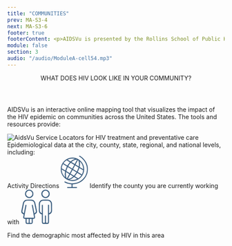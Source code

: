 ```yaml
---
title: "COMMUNITIES"
prev: MA-S3-4
next: MA-S3-6
footer: true
footerContent: <p>AIDSVu is presented by the Rollins School of Public Health at Emory University in partnership with Gilead and the Center for AIDS Research at Emory University (CFAR).<br/><span class='font-bold'> Reference&#58; 1. </span>Hess KL, Hu X, Lansky A, Mermin J, Hall HI. Lifetime risk of a diagnosis of HIV infection in the United States. Ann Epidemiol. 2017;27(4):238-243. doi:10.1016/j.annepidem.2017.02.003</p>
module: false
section: 3
audio: "/audio/ModuleA-cell54.mp3"
---
```


<Header>
  WHAT DOES <span className="text-red"> HIV LOOK LIKE </span>IN YOUR COMMUNITY?
</Header>
<SubHeader>
  <p className='font-medium'>
  AIDSVu is an interactive online mapping tool that visualizes the impact of the
  HIV epidemic on communities across the United States. The tools and resources
  provide:
  </p>
</SubHeader>
<SingleLayout>
  <DoubleLayout center bg>
    <div className="font-sans text-2xl text-ui-text">
      <Image src="/Image_20.png" alt="AidsVu" width={300} height={75} />
      <PP className='text-base 2xl:text-2xl py-2'>
      Service Locators for HIV treatment and preventative care <br />
      Epidemiological data at the city, county, state, regional, and national levels,
      including:
      </PP>
      <List
      fontSize='text-base 2xl:text-2xl'
        list="Prevalence
      New diagnoses
      Mortality"
      />
    </div>
    <div className='font-sans'>
      <PP className='text-lg 2xl:text-3xl text-center font-medium text-[#395C7E]'>Activity Directions </PP>
      <PotatoLayout gap w80 space Cspace>
        <svg xmlns="http://www.w3.org/2000/svg" xmlns:xlink="http://www.w3.org/1999/xlink" width="62.753" height="74.893" viewBox="0 0 62.753 74.893">
  <defs>
    <clipPath id="clip-path">
      <rect id="Rectangle_48" data-name="Rectangle 48" width="62.753" height="74.893" fill="#395c7e" stroke="#395c7e" stroke-width="0.5"/>
    </clipPath>
  </defs>
  <g id="Group_229" data-name="Group 229" clip-path="url(#clip-path)">
    <path id="Path_191" data-name="Path 191" d="M27,66.183A26.936,26.936,0,1,1,54.021,39.739,26.959,26.959,0,0,1,27,66.183M48.925,51.663a1.56,1.56,0,0,0,.228-.243,26.181,26.181,0,0,0,3.013-9.343.9.9,0,0,0-.547-1.01c-2.7-1.618-5.38-3.263-8.07-4.895a3.808,3.808,0,0,0-.479-.227l-3.936,9.717,9.791,6M5.087,26.766a25.531,25.531,0,0,0-3.159,9.4,1.206,1.206,0,0,0,.689,1.391C5.1,39.011,7.539,40.533,10,42.026c.27.164.556.3.712.386l3.758-9.88L5.087,26.766m11.041,6.789a43.317,43.317,0,0,0-3.537,9.6.849.849,0,0,0,.372.661c1.235.791,2.5,1.54,3.751,2.3,1.377.834,2.756,1.665,4.208,2.543l4.951-9.12-9.746-5.981m22.177,13.65-6.126,8.283c2.592,1.579,5.22,3.2,7.878,4.768a1.14,1.14,0,0,0,1.032-.084c1.506-1.2,3.029-2.387,4.412-3.718a34.342,34.342,0,0,0,2.642-3.212l-9.838-6.037m-11.61-9.2,4.925-9.077-8.573-5.183a35.632,35.632,0,0,0-6.083,8.289L26.7,38.008m14.85-3.074-8.424-5.1-4.921,9.1,9.443,5.8,3.9-9.8m-14.2,5.53-4.924,9.1,8.214,4.983L36.8,46.28l-9.454-5.816m-12.1-9.486,6.075-8.308c-2.4-1.459-4.869-2.98-7.367-4.451A1.058,1.058,0,0,0,13,18.3c-1.5,1.2-3.026,2.387-4.407,3.718a34.835,34.835,0,0,0-2.662,3.235l9.319,5.722M43.775,20.31a1.628,1.628,0,0,0-.06.416,26.073,26.073,0,0,1,.014,11.533c-.328,1.762-.323,1.769,1.224,2.711,2.392,1.456,4.79,2.9,7.339,4.447A25.435,25.435,0,0,0,43.775,20.31M10.322,58.244c.045-.224.08-.289.066-.34a27.5,27.5,0,0,1-.1-12.605,1.13,1.13,0,0,0-.643-1.435c-2.367-1.4-4.7-2.849-7.051-4.277-.244-.148-.5-.269-.866-.459a25.724,25.724,0,0,0,8.6,19.117m31.486-25.19A29.213,29.213,0,0,0,42,21.79a6.1,6.1,0,0,0-2.288-4.14L33.947,28.277l7.861,4.777M12.081,45.366a31.017,31.017,0,0,0-.268,9.739,12.772,12.772,0,0,0,.824,3.352,17.691,17.691,0,0,0,1.552,2.6l5.879-10.834-7.987-4.856m20.362-17.99L38.1,16.953c-4.112-1.148-10.815,2.329-13.581,5.6l7.924,4.819m-1.709,29.3a26.111,26.111,0,0,1-11.347,6.643A25.447,25.447,0,0,0,38.777,61.59l-8.043-4.918M21.6,51.122,15.871,61.7c5.555.184,9.477-2.632,13.3-5.979L21.6,51.122M15.286,16.938,22.643,21.4C24.5,20.069,26.158,18.681,28,17.619s3.871-1.8,5.8-2.675a25.041,25.041,0,0,0-18.517,1.995" transform="translate(0 -7.78)" fill="#395c7e" stroke="#395c7e" stroke-width="0.5"/>
    <path id="Path_192" data-name="Path 192" d="M40.1,73.1V66.261c-2.049-.294-4.051-.512-6.026-.879a31.789,31.789,0,0,1-9.609-3.475c-.6-.333-1.229-.681-.8-1.452.4-.723,1.027-.4,1.6-.092a32.047,32.047,0,0,0,16.292,4.027c9.976-.228,18.7-3.6,25.564-11.01a31.931,31.931,0,0,0,8.59-19.223c.824-9.072-2.149-16.954-7.734-23.962a35.018,35.018,0,0,0-9.588-8.327C57.8,1.519,57.308,1.1,57.725.418,58.171-.315,58.8.075,59.326.4A38.313,38.313,0,0,1,73.747,15.819,33.212,33.212,0,0,1,72.432,49.2c-5.759,9.261-14.215,14.49-24.87,16.353-.933.163-1.878.268-2.82.369-.91.1-1.825.155-2.811.237V73.1h1q4.047,0,8.095,0c.619,0,1.248.05,1.272.836.024.821-.6.962-1.269.962q-10.027,0-20.053,0c-.625,0-1.253-.129-1.265-.881-.013-.817.628-.92,1.3-.918,3,.008,6,0,9.085,0" transform="translate(-14.865 0)" fill="#395c7e" stroke="#395c7e" stroke-width="0.5"/>
  </g>
</svg>
<PP className='text-base 2xl:text-2xl text-ui-text'>Identify the county you are currently working with</PP>
        </PotatoLayout>
        <PotatoLayout gap w80 space>
<svg xmlns="http://www.w3.org/2000/svg" width="72.579" height="81.149" viewBox="0 0 72.579 81.149">
  <g id="Group_227" data-name="Group 227" transform="translate(40.822 0.381)">
    <g id="Group_531" data-name="Group 531" transform="translate(0 0)">
      <path id="Path_151" data-name="Path 151" d="M31.368,60.073A10.143,10.143,0,0,0,29.4,53.9a9.838,9.838,0,0,0-7.334-4.34q-3.16-.155-6.339-.206a.255.255,0,0,1-.084,0q-3.174.049-6.339.206A9.838,9.838,0,0,0,1.972,53.9a10.143,10.143,0,0,0-1.966,6.17c.183,5,.169,10.009,0,15.006a8.949,8.949,0,0,0,1.769,5.739,8.691,8.691,0,0,0,1.633,1.661c.009,0,.019.014.028.019.53.347,1.093.676,1.689,1.018.221.1.446.192.676.277.361.127.709.286,1.281.521v2.262c0,5-.019,10,.009,15.011.014,2.736,1,4.246,3.158,4.734.084.019.169.038.258.052a.668.668,0,0,1,.094.019c.188.028.38.052.582.07.1.009.211.019.319.023l.206.014c.075,0,.15,0,.225,0,.216,0,.427,0,.643,0h.2q1.3.014,2.59.014h.638q1.3,0,2.59-.014h.2c.216,0,.427,0,.643,0,.075,0,.15,0,.225,0s.141,0,.206-.014c.108,0,.216-.014.319-.023.2-.019.394-.042.582-.07a.552.552,0,0,0,.094-.019c.089-.014.174-.033.258-.052,2.154-.488,3.144-2,3.158-4.734.028-5.007.009-10.009.009-15.011V84.313c.572-.235.92-.394,1.281-.521.23-.084.455-.174.676-.277.6-.343,1.159-.671,1.689-1.018.009,0,.019-.014.028-.019A8.691,8.691,0,0,0,29.6,80.818a8.949,8.949,0,0,0,1.769-5.739c-.169-5-.183-10.009,0-15.006M21.28,61.692c-.117,13.837.1,27.558-.056,41.428h-.859a5,5,0,0,1-2.44,0h-.582v-.089c-.042,0-.084-.014-.127-.019V86.4H14.157v16.611c-.042,0-.084.014-.127.019v.089h-.582a5,5,0,0,1-2.44,0H10.15c-.16-13.87.061-27.591-.056-41.428H7.044V80.785c-.038-.019-.075-.042-.113-.061C4.2,79.269,3.22,78.082,3.173,75.464c-.094-5.218.023-10.44.127-15.658v-.042a7.639,7.639,0,0,1,.211-1.67v0a6.549,6.549,0,0,1,4.345-5.007,8.392,8.392,0,0,1,1.642-.4,8.3,8.3,0,0,1,1.675-.141c.413,0,.821.009,1.234.009h.211c.938,0,1.882,0,2.82,0h.5c.938,0,1.882,0,2.82,0,.07,0,.141,0,.211,0,.413,0,.821,0,1.234-.009a8.3,8.3,0,0,1,1.675.141,8.392,8.392,0,0,1,1.642.4,6.549,6.549,0,0,1,4.345,5.007v0a7.639,7.639,0,0,1,.211,1.67v.042c.1,5.218.221,10.44.127,15.658-.047,2.618-1.028,3.805-3.758,5.26-.038.019-.075.042-.113.061V61.692Z" transform="translate(0 -26.197)" fill="#395c7e" stroke="#fff" stroke-linecap="round" stroke-linejoin="round" stroke-width="0.75"/>
      <path id="Path_152" data-name="Path 152" d="M19.579,0A10.038,10.038,0,0,0,9.524,10.352,10.149,10.149,0,1,0,19.579,0m.1,17.033a6.585,6.585,0,0,1-6.879-6.7,6.872,6.872,0,1,1,13.738-.277,6.653,6.653,0,0,1-6.86,6.973" transform="translate(-3.762 0)" fill="#395c7e" stroke="#fff" stroke-linecap="round" stroke-linejoin="round" stroke-width="0.75"/>
    </g>
  </g>
  <g id="Group_228" data-name="Group 228" transform="translate(0.291 0.381)">
    <g id="Group_530" data-name="Group 530" transform="translate(0 0)">
      <path id="Path_153" data-name="Path 153" d="M35.352,86.715c1.872-1.574,1.729-4.895,1.108-7.5-.719-3.029-1.2-6.119-1.8-9.174l-1.78-7.911,0,0v0c-1.459-4.557-4.578-7.287-8.827-7.454-3.842-.15-7.7-.047-11.54.077-3.436.116-5.84,2.007-7.458,4.921a23.975,23.975,0,0,0-1.228,2.815v0L2.166,70.61l-.244,1.2c-.347,1.716-.706,3.432-1.061,5.147L.224,80.066.052,81.272C-.1,83.151,0,85.188,1.546,86.719L4.13,88.593l1.326.779c-.167.963-.3,1.8-.454,2.636s-.359,1.673-.513,2.512c-.526,2.91.723,4.694,3.62,5.164.535.086,1.078.111,1.741.18,0,2.49-.039,4.835.009,7.18.056,3.081,1.553,4.583,4.608,4.634,2.426.043,4.848.017,7.274.009,3.855-.013,5.3-1.433,5.318-5.242.009-2.191,0-4.381,0-6.594.509-.068.779-.116,1.057-.141,3.564-.355,4.8-2.024,4.15-5.6-.287-1.592-.543-3.188-.817-4.771a2.885,2.885,0,0,1,.873-.59ZM17.022,108.5a5.359,5.359,0,0,1-.834.231c-3.252.21-3.355.116-3.355-3.132V99.885h4.189Zm6.914.077c-1.267.068-2.495.133-3.894.21v-9h3.894Zm6.906-22.447C29.576,79.5,28.356,73.1,27.111,66.562c-.988.137-1.8.248-2.841.394,1.7,9.94,3.718,19.635,5.455,29.6H7.48A10.327,10.327,0,0,1,7.5,94.695q2.413-12.9,4.869-25.788c.1-.556.1-1.125.167-1.921-.843-.15-1.639-.287-2.721-.475C8.563,73.053,7.326,79.505,6.085,86a5.638,5.638,0,0,1-2-1.352,3.9,3.9,0,0,1-.864-3.581Q3.61,79.122,4,77.178,5.275,70.791,6.53,64.4c.984-4.985,3.427-7,8.592-7,2.777,0,5.558.077,8.335.086a7.155,7.155,0,0,1,6.662,5.823c.663,3.547,1.4,7.077,2.139,10.611.5,2.426,1.018,4.852,1.506,7.283.385,1.9-.193,3.171-2.118,4.433-.244.163-.513.325-.8.488" transform="translate(0 -31.231)" fill="#395c7e" stroke="#fff" stroke-linecap="round" stroke-linejoin="round" stroke-width="0.6"/>
      <path id="Path_154" data-name="Path 154" d="M37.3,10.284a10.068,10.068,0,1,1-20.134-.341,10.068,10.068,0,1,1,20.134.341M27.257,17.191a6.958,6.958,0,0,0,7.092-6.885,7.067,7.067,0,0,0-6.954-7.319,7.188,7.188,0,0,0-7.273,7.045,7.14,7.14,0,0,0,7.135,7.159" transform="translate(-8.642 0)" fill="#395c7e" stroke="#fff" stroke-linecap="round" stroke-linejoin="round" stroke-width="0.6"/>
    </g>
  </g>
</svg>

<PP className='text-base 2xl:text-2xl text-ui-text'>Find the demographic most affected by HIV in this area</PP>
        </PotatoLayout>
<VisitButton/>
    </div>

  </DoubleLayout>
</SingleLayout>
